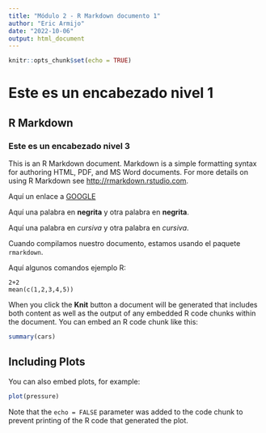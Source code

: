 ```yaml
---
title: "Módulo 2 - R Markdown documento 1"
author: "Eric Armijo"
date: "2022-10-06"
output: html_document
---
```


```r
knitr::opts_chunk$set(echo = TRUE)
```

# Este es un encabezado nivel 1

## R Markdown

### Este es un encabezado nivel 3

This is an R Markdown document. Markdown is a simple formatting syntax for authoring HTML, PDF, and MS Word documents. For more details on using R Markdown see <http://rmarkdown.rstudio.com>.

Aquí un enlace a [GOOGLE](http://google.com)

Aquí una palabra en **negrita** y otra palabra en __negrita__.

Aquí una palabra en *cursiva* y otra palabra en _cursiva_.

Cuando compilamos nuestro documento, estamos usando el paquete `rmarkdown`.

Aquí algunos comandos ejemplo R:

```
2+2
mean(c(1,2,3,4,5))
```

When you click the **Knit** button a document will be generated that includes both content as well as the output of any embedded R code chunks within the document. You can embed an R code chunk like this:

```r
summary(cars)
```

## Including Plots

You can also embed plots, for example:

```r
plot(pressure)
```

Note that the `echo = FALSE` parameter was added to the code chunk to prevent printing of the R code that generated the plot.
